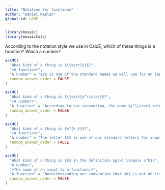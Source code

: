 ```yaml
---
title: "Notation for functions"
author: "Daniel Kaplan"
global-id: LDNE
---
```


```r
library(mosaic)
library(mosaicCalc)
```

According to the notation style we use in CalcZ, which of these things is a function? Which a number?

```r
askMC(
  "What kind of a thing is $\\sqrt{z}$?", 
  "+A function+",
  "A number" = "$z$ is one of the standard names we will use for an input to a function. If we had given the function a name, for instance $g(z) \\equiv \\sqrt{z}$, we would be able to tell from the $(z)$ that $g()$ is a function. But whenever we use a standard input name, the expression is a function.",
  random_answer_order = FALSE
)
```

```r
askMC(
  "What kind of a thing is $\\sqrt{y^\\star}$?",
  "+A number+",
  "A function" = "According to our convention, the name $y^\\star$ refers to a particular value as opposed to the name of a function input.",
  random_answer_order = FALSE
)
```

```r
askMC(
  "What kind of a thing is $e^{k t}$?",
  "+A function+",
  "A number" = "The letter $t$ is one of our standard letters for input names. $k$ is a letter, but since it is not from the end of the alphabet, you have a hint that it is intended to be a parameter, that is a symbol representing a specific numerical quantity.",
  random_answer_order = FALSE
)
```

```r
askMC(
  "What kind of a thing is $k$ in the definition $g(k) \\equiv e^k$?",
  "A number",
  "+The name of an input to a function.+",
  "A function" = "Notwithstanding our convention that $k$ is not on its own a name used for inputs, when we use the full function-definition style, anything in the parentheses following the function name is explicitly stated as an input name.",
  random_answer_order = FALSE
)
```

